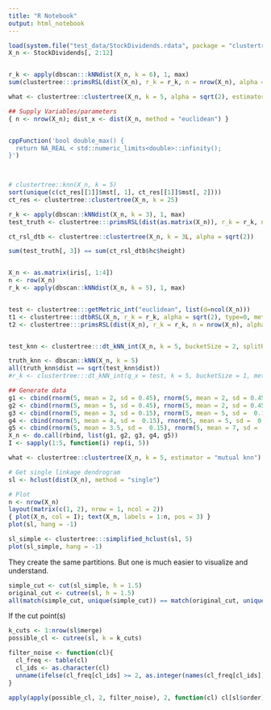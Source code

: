 ```yaml
---
title: "R Notebook"
output: html_notebook
---
```




```r
load(system.file("test_data/StockDividends.rdata", package = "clustertree"))
X_n <- StockDividends[, 2:12]


r_k <- apply(dbscan:::kNNdist(X_n, k = 6), 1, max)
sum(clustertree:::primsRSL(dist(X_n), r_k = r_k, n = nrow(X_n), alpha = sqrt(2), type = 0)[, 3])

what <- clustertree::clustertree(X_n, k = 5, alpha = sqrt(2), estimator = "RSL")

## Supply Variables/parameters
{ n <- nrow(X_n); dist_x <- dist(X_n, method = "euclidean") }


cppFunction('bool double_max() {
  return NA_REAL < std::numeric_limits<double>::infinity();
}')


 
# clustertree::knn(X_n, k = 5)
sort(unique(c(ct_res[[1]]$mst[, 1], ct_res[[1]]$mst[, 2])))
ct_res <- clustertree::clustertree(X_n, k = 25)

r_k <- apply(dbscan::kNNdist(X_n, k = 3), 1, max)
test_truth <- clustertree:::primsRSL(dist(as.matrix(X_n)), r_k = r_k, n = nrow(X_n), alpha = sqrt(2), type = 0)

ct_rsl_dtb <- clustertree::clustertree(X_n, k = 3L, alpha = sqrt(2))

sum(test_truth[, 3]) == sum(ct_rsl_dtb$hc$height) 


X_n <- as.matrix(iris[, 1:4])
n <- row(X_n)
r_k <- apply(dbscan::kNNdist(X_n, k = 5), 1, max)


test <- clustertree:::getMetric_int("euclidean", list(d=ncol(X_n)))
t1 <- clustertree:::dtbRSL(X_n, r_k = r_k, alpha = sqrt(2), type=0, metric_ptr = test)
t2 <- clustertree:::primsRSL(dist(X_n), r_k = r_k, n = nrow(X_n), alpha = sqrt(2), type = 0)


test_knn <- clustertree:::dt_kNN_int(X_n, k = 5, bucketSize = 2, splitRule = 5L, metric_ptr = test)

truth_knn <- dbscan::kNN(X_n, k = 5)
all(truth_knn$dist == sqrt(test_knn$dist))
#r_k <- clustertree:::dt_kNN_int(q_x = test, k = 5, bucketSize = 1, metric_ptr = test, splitRule = 5)


```

```r
## Generate data
g1 <- cbind(rnorm(5, mean = 2, sd = 0.45), rnorm(5, mean = 2, sd = 0.45))
g2 <- cbind(rnorm(5, mean = 5, sd = 0.45), rnorm(5, mean = 2, sd = 0.45))
g3 <- cbind(rnorm(5, mean = 3, sd = 0.15), rnorm(5, mean = 5, sd =  0.15))
g4 <- cbind(rnorm(5, mean = 4, sd =  0.15), rnorm(5, mean = 5, sd =  0.15))
g5 <- cbind(rnorm(5, mean = 3.5, sd =  0.15), rnorm(5, mean = 7, sd =  0.15))
X_n <- do.call(rbind, list(g1, g2, g3, g4, g5))
I <- sapply(1:5, function(i) rep(i, 5))
```

```r
what <- clustertree::clustertree(X_n, k = 5, estimator = "mutual knn")
```

```r
# Get single linkage dendrogram 
sl <- hclust(dist(X_n), method = "single")

# Plot 
n <- nrow(X_n)
layout(matrix(c(1, 2), nrow = 1, ncol = 2))
{ plot(X_n, col = I); text(X_n, labels = 1:n, pos = 3) }
plot(sl, hang = -1)
```

```r
sl_simple <- clustertree:::simplified_hclust(sl, 5)
plot(sl_simple, hang = -1)
```

They create the same partitions. But one is much easier to visualize and understand.  
```r
simple_cut <- cut(sl_simple, h = 1.5)
original_cut <- cutree(sl, h = 1.5)
all(match(simple_cut, unique(simple_cut)) == match(original_cut, unique(original_cut)))
```

If the cut point(s) 


```r
k_cuts <- 1:nrow(sl$merge)
possible_cl <- cutree(sl, k = k_cuts)

filter_noise <- function(cl){
  cl_freq <- table(cl)
  cl_ids <- as.character(cl)
  unname(ifelse(cl_freq[cl_ids] >= 2, as.integer(names(cl_freq[cl_ids])), 0))
}

apply(apply(possible_cl, 2, filter_noise), 2, function(cl) cl[sl$order])
```

